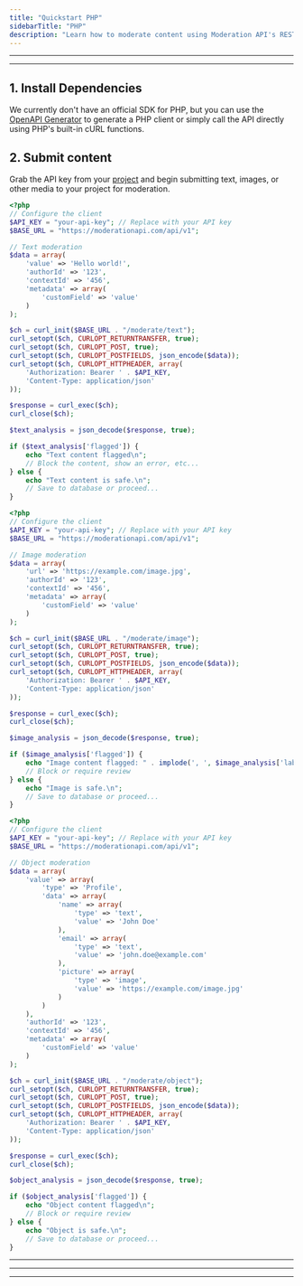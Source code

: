 ```yaml
---
title: "Quickstart PHP"
sidebarTitle: "PHP"
description: "Learn how to moderate content using Moderation API's REST endpoints with PHP"
---
```


---

<Snippet file="prerequisites.mdx" />

---

## 1. Install Dependencies

We currently don't have an official SDK for PHP, but you can use the [OpenAPI Generator](/resources/generate-client-openapi) to generate a PHP client or simply call the API directly using PHP's built-in cURL functions.

## 2. Submit content

Grab the API key from your [project](https://moderationapi.com/app) and begin submitting text, images, or other media to your project for moderation.

<CodeGroup>

```php Text moderation
<?php
// Configure the client
$API_KEY = "your-api-key"; // Replace with your API key
$BASE_URL = "https://moderationapi.com/api/v1";

// Text moderation
$data = array(
    'value' => 'Hello world!',
    'authorId' => '123',
    'contextId' => '456',
    'metadata' => array(
        'customField' => 'value'
    )
);

$ch = curl_init($BASE_URL . "/moderate/text");
curl_setopt($ch, CURLOPT_RETURNTRANSFER, true);
curl_setopt($ch, CURLOPT_POST, true);
curl_setopt($ch, CURLOPT_POSTFIELDS, json_encode($data));
curl_setopt($ch, CURLOPT_HTTPHEADER, array(
    'Authorization: Bearer ' . $API_KEY,
    'Content-Type: application/json'
));

$response = curl_exec($ch);
curl_close($ch);

$text_analysis = json_decode($response, true);

if ($text_analysis['flagged']) {
    echo "Text content flagged\n";
    // Block the content, show an error, etc...
} else {
    echo "Text content is safe.\n";
    // Save to database or proceed...
}
```

```php Image moderation
<?php
// Configure the client
$API_KEY = "your-api-key"; // Replace with your API key
$BASE_URL = "https://moderationapi.com/api/v1";

// Image moderation
$data = array(
    'url' => 'https://example.com/image.jpg',
    'authorId' => '123',
    'contextId' => '456',
    'metadata' => array(
        'customField' => 'value'
    )
);

$ch = curl_init($BASE_URL . "/moderate/image");
curl_setopt($ch, CURLOPT_RETURNTRANSFER, true);
curl_setopt($ch, CURLOPT_POST, true);
curl_setopt($ch, CURLOPT_POSTFIELDS, json_encode($data));
curl_setopt($ch, CURLOPT_HTTPHEADER, array(
    'Authorization: Bearer ' . $API_KEY,
    'Content-Type: application/json'
));

$response = curl_exec($ch);
curl_close($ch);

$image_analysis = json_decode($response, true);

if ($image_analysis['flagged']) {
    echo "Image content flagged: " . implode(', ', $image_analysis['labels']) . "\n";
    // Block or require review
} else {
    echo "Image is safe.\n";
    // Save to database or proceed...
}
```

```php Object moderation
<?php
// Configure the client
$API_KEY = "your-api-key"; // Replace with your API key
$BASE_URL = "https://moderationapi.com/api/v1";

// Object moderation
$data = array(
    'value' => array(
        'type' => 'Profile',
        'data' => array(
            'name' => array(
                'type' => 'text',
                'value' => 'John Doe'
            ),
            'email' => array(
                'type' => 'text',
                'value' => 'john.doe@example.com'
            ),
            'picture' => array(
                'type' => 'image',
                'value' => 'https://example.com/image.jpg'
            )
        )
    ),
    'authorId' => '123',
    'contextId' => '456',
    'metadata' => array(
        'customField' => 'value'
    )
);

$ch = curl_init($BASE_URL . "/moderate/object");
curl_setopt($ch, CURLOPT_RETURNTRANSFER, true);
curl_setopt($ch, CURLOPT_POST, true);
curl_setopt($ch, CURLOPT_POSTFIELDS, json_encode($data));
curl_setopt($ch, CURLOPT_HTTPHEADER, array(
    'Authorization: Bearer ' . $API_KEY,
    'Content-Type: application/json'
));

$response = curl_exec($ch);
curl_close($ch);

$object_analysis = json_decode($response, true);

if ($object_analysis['flagged']) {
    echo "Object content flagged\n";
    // Block or require review
} else {
    echo "Object is safe.\n";
    // Save to database or proceed...
}
```

</CodeGroup>

---

<Snippet file="dry-run.mdx" />

---

<Snippet file="review-flagged.mdx" />

---

<Snippet file="all-done.mdx" />
